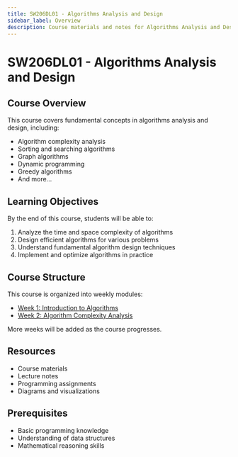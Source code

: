 ```yaml
---
title: SW206DL01 - Algorithms Analysis and Design
sidebar_label: Overview
description: Course materials and notes for Algorithms Analysis and Design
---
```


# SW206DL01 - Algorithms Analysis and Design

## Course Overview

This course covers fundamental concepts in algorithms analysis and design, including:

- Algorithm complexity analysis
- Sorting and searching algorithms
- Graph algorithms
- Dynamic programming
- Greedy algorithms
- And more...

## Learning Objectives

By the end of this course, students will be able to:

1. Analyze the time and space complexity of algorithms
2. Design efficient algorithms for various problems
3. Understand fundamental algorithm design techniques
4. Implement and optimize algorithms in practice

## Course Structure

This course is organized into weekly modules:

- [Week 1: Introduction to Algorithms](./week-1)
- [Week 2: Algorithm Complexity Analysis](./week2-algorithm-complexity)

More weeks will be added as the course progresses.

## Resources

- Course materials
- Lecture notes
- Programming assignments
- Diagrams and visualizations

## Prerequisites

- Basic programming knowledge
- Understanding of data structures
- Mathematical reasoning skills
